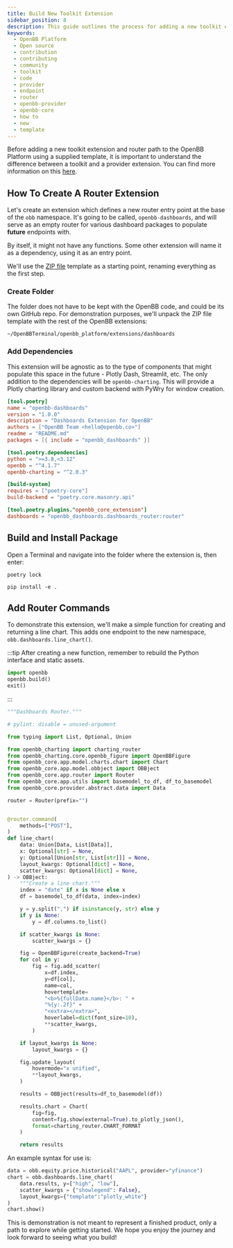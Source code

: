 ```yaml
---
title: Build New Toolkit Extension
sidebar_position: 8
description: This guide outlines the process for adding a new toolkit extension and router path to the OpenBB Platform.
keywords:
  - OpenBB Platform
  - Open source
  - contribution
  - contributing
  - community
  - toolkit
  - code
  - provider
  - endpoint
  - router
  - openbb-provider
  - openbb-core
  - how to
  - new
  - template
---
```



<HeadTitle title="Build New Toolkit Extension - How-To | OpenBB Platform Docs" />

Before adding a new toolkit extension and router path to the OpenBB Platform using a supplied template, it is important to understand the difference between a toolkit and a provider extension. You can find more information on this [here](/platform/developer_guide/extensions).

## How To Create A Router Extension

Let's create an extension which defines a new router entry point at the base of the `obb` namespace.
It's going to be called, `openbb-dashboards`, and will serve as an empty router for various dashboard packages to populate **future** endpoints with.

By itself, it might not have any functions. Some other extension will name it as a dependency, using it as an entry point.

We'll use the [ZIP file](https://github.com/OpenBB-finance/OpenBB/files/14542427/dashboards.zip) template as a starting point, renaming everything as the first step.

### Create Folder

The folder does not have to be kept with the OpenBB code, and could be its own GitHub repo.
For demonstration purposes, we'll unpack the ZIP file template with the rest of the OpenBB extensions:

```console
~/OpenBBTerminal/openbb_platform/extensions/dashboards
```

### Add Dependencies

This extension will be agnostic as to the type of components that might populate this space in the future - Plotly Dash, Streamlit, etc.
The only addition to the dependencies will be `openbb-charting`.
This will provide a Plotly charting library and custom backend with PyWry for window creation.

```toml
[tool.poetry]
name = "openbb-dashboards"
version = "1.0.0"
description = "Dashboards Extension for OpenBB"
authors = ["OpenBB Team <hello@openbb.co>"]
readme = "README.md"
packages = [{ include = "openbb_dashboards" }]

[tool.poetry.dependencies]
python = ">=3.8,<3.12"
openbb = "^4.1.7"
openbb-charting = "^2.0.3"

[build-system]
requires = ["poetry-core"]
build-backend = "poetry.core.masonry.api"

[tool.poetry.plugins."openbb_core_extension"]
dashboards = "openbb_dashboards.dashboards_router:router"
```

## Build and Install Package

Open a Terminal and navigate into the folder where the extension is, then enter:

```console
poetry lock

pip install -e .
```

## Add Router Commands

To demonstrate this extension, we'll make a simple function for creating and returning a line chart. This adds one endpoint to the new namespace, `obb.dashboards.line_chart()`.

:::tip
After creating a new function, remember to rebuild the Python interface and static assets.

```python
import openbb
openbb.build()
exit()
```

:::

```python
"""Dashboards Router."""

# pylint: disable = unused-argument

from typing import List, Optional, Union

from openbb_charting import charting_router
from openbb_charting.core.openbb_figure import OpenBBFigure
from openbb_core.app.model.charts.chart import Chart
from openbb_core.app.model.obbject import OBBject
from openbb_core.app.router import Router
from openbb_core.app.utils import basemodel_to_df, df_to_basemodel
from openbb_core.provider.abstract.data import Data

router = Router(prefix="")


@router.command(
    methods=["POST"],
)
def line_chart(
    data: Union[Data, List[Data]],
    x: Optional[str] = None,
    y: Optional[Union[str, List[str]]] = None,
    layout_kwargs: Optional[dict] = None,
    scatter_kwargs: Optional[dict] = None,
) -> OBBject:
    """Create a line chart."""
    index = "date" if x is None else x
    df = basemodel_to_df(data, index=index)

    y = y.split(",") if isinstance(y, str) else y
    if y is None:
        y = df.columns.to_list()

    if scatter_kwargs is None:
        scatter_kwargs = {}

    fig = OpenBBFigure(create_backend=True)
    for col in y:
        fig = fig.add_scatter(
            x=df.index,
            y=df[col],
            name=col,
            hovertemplate=
            "<b>%{fullData.name}</b>: " +
            "%{y:.2f}" +
            "<extra></extra>",
            hoverlabel=dict(font_size=10),
            **scatter_kwargs,
        )

    if layout_kwargs is None:
        layout_kwargs = {}

    fig.update_layout(
        hovermode="x unified",
        **layout_kwargs,
    )

    results = OBBject(results=df_to_basemodel(df))

    results.chart = Chart(
        fig=fig,
        content=fig.show(external=True).to_plotly_json(),
        format=charting_router.CHART_FORMAT
    )

    return results
```

An example syntax for use is:

```python
data = obb.equity.price.historical("AAPL", provider="yfinance")
chart = obb.dashboards.line_chart(
    data.results, y=["high", "low"],
    scatter_kwargs = {"showlegend": False},
    layout_kwargs={"template":"plotly_white"}
)
chart.show()
```

This is demonstration is not meant to represent a finished product, only a path to explore while getting started.
We hope you enjoy the journey and look forward to seeing what you build!

